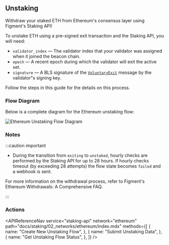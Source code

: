 
## Unstaking

Withdraw your staked ETH from Ethereum's consensus layer using Figment&apos;s Staking API!

To unstake ETH using a pre-signed exit transaction and the Staking API, you will need:

- `validator_index` &mdash; The validator index that your validator was assigned when it joined the beacon chain.
- `epoch` &mdash; A recent epoch during which the validator will exit the active set.
- `signature` &mdash; A BLS signature of the [`VoluntaryExit`](https://ethereum.github.io/beacon-APIs/#/Beacon/submitPoolVoluntaryExit) message by the validator&quot;s signing key.

Follow the steps in this guide for the details on this process.

### Flow Diagram

Below is a complete diagram for the Ethereum unstaking flow:

<img
  src={img1}
  alt="Ethereum Unstaking Flow Diagram"
  className="inline-image"
/>

### Notes

:::caution important

- During the transition from `exiting` to `unstaked`,
  hourly checks are performed by the Staking API for up to 28 hours. If hourly checks timeout (by exceeding 28 attempts) the flow state becomes `failed` and a webhook is sent.

For more information on the withdrawal process, refer to Figment&apos;s <Link to="https://www.figment.io/resources/ethereum-withdrawals-a-comprehensive-faq-guide">Ethereum Withdrawals: A Comprehensive FAQ</Link>.

:::

### Actions

<APIReferenceNav
  service="staking-api"
  network="ethereum"
  path="docs/staking/02_networks/ethereum/index.mdx"
  methods={[
    {
      name: "Create New Unstaking Flow",
    },
    {
      name: "Submit Unstaking Data",
    },
    {
      name: "Get Unstaking Flow Status",
    },
  ]}
/>
